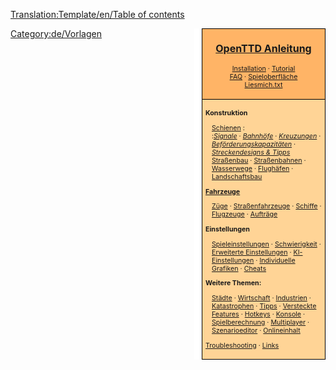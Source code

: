 <noinclude>[[Translation:Template/en/Table of contents]]{{en/-}}</noinclude>
<div style="float:right; padding-left:12px; background:#ffffff;">
<div style="border:1px solid #000000; background:#ffb466; padding:5px; -moz-border-radius-topleft:5px; -moz-border-radius-topright:5px; font-size: 12pt;">
<center><strong><font size="3">[[Main/de/OpenTTD|OpenTTD Anleitung]]</font></strong></center>
<div style="font-size: 8pt; text-align: center;">
[[Main/de/Installation|Installation]] &middot; 
[[Main/de/Tutorial|Tutorial]]<br />
[[Main/de/FAQ|FAQ]] &middot; 
[[Main/de/Spieloberfläche|Spieloberfläche]]<br />
[[Main/de/Liesmich.txt|Liesmich.txt]]
</div>
</div>
<div style="border:1px solid black; border-top-width: 0px; background:#ffd496; padding:5px; -moz-border-radius-bottomleft:5px; -moz-border-radius-bottomright:8px; font-size: 8pt;">

<div style="width: 186px">
'''Konstruktion'''
<div style="margin-left:10px;">
[[Main/de/Schienenkonstruktion|Schienen]] : <br />
:''[[Main/de/Signale|Signale]]'' &middot; ''[[Main/de/Bahnhof|Bahnhöfe]]'' &middot; ''[[Main/de/Kreuzung|Kreuzungen]]'' &middot; ''[[Main/de/Schienenlayouts|Beförderungskapazitäten]]'' &middot; ''[[Main/de/Streckendesigns|Streckendesigns & Tipps]]''
[[Main/de/Straßenbau|Straßenbau]] &middot; [[Main/de/Straßenbahn|Straßenbahnen]] &middot; [[Main/de/Wasserwegebau|Wasserwege]] &middot; [[Main/de/Flughafenbau|Flughäfen]] &middot; [[Main/de/Landschaftsbau|Landschaftsbau]]
</div>
</div>

<div style="width: 186px">
'''[[Main/de/Fahrzeuge|Fahrzeuge]]'''
<div style="margin-left:10px;">
[[Main/de/Züge|Züge]] &middot; [[Main/de/Straßenfahrzeuge|Straßenfahrzeuge]] &middot; [[Main/de/Schiffe|Schiffe]] &middot;
[[Main/de/Flugzeuge|Flugzeuge]] &middot; [[Main/de/Aufträge|Aufträge]]
</div>
</div>

<div style="width: 186px">
'''Einstellungen'''
<div style="margin-left:10px;">
[[Main/de/Spieleinstellungen|Spieleinstellungen]] &middot; [[Main/de/Schwierigkeit|Schwierigkeit]] &middot; [[Main/de/Erweiterte Einstellungen|Erweiterte Einstellungen]] &middot; [[Main/de/KI-Einstellungen|KI-Einstellungen]] &middot; [[Main/de/NewGRF|Individuelle Grafiken]] &middot; [[Main/de/Cheats|Cheats]]
</div>
</div>

<div style="width: 186px">
'''Weitere Themen:'''<br />
<div style="margin-left:10px;">
[[Main/de/Stadt|Städte]] &middot; [[Main/de/Wirtschaft|Wirtschaft]] &middot; [[Main/de/Industrie|Industrien]] &middot;
[[Main/de/Katastrophen|Katastrophen]] &middot; [[Main/de/Tipps|Tipps]] &middot;
[[Main/de/Versteckte Features|Versteckte Features]] &middot; [[Main/de/Hotkeys|Hotkeys]] &middot;
[[Main/de/Konsole|Konsole]] &middot; [[Main/de/Spielberechnung|Spielberechnung]] &middot;
[[Main/de/Multiplayer|Multiplayer]] &middot; [[Main/de/Szenarioeditor|Szenarioeditor]] &middot;
[[Main/de/Onlineinhalt|Onlineinhalt]]
</div>
</div>

[[Main/de/Troubleshooting|Troubleshooting]] &middot; [[Main/de/Links|Links]]
</div>
</div>
<includeonly>[[Category:de/Handbuch|{{PAGENAME}}]]</includeonly>

[[Category:de/Vorlagen]]